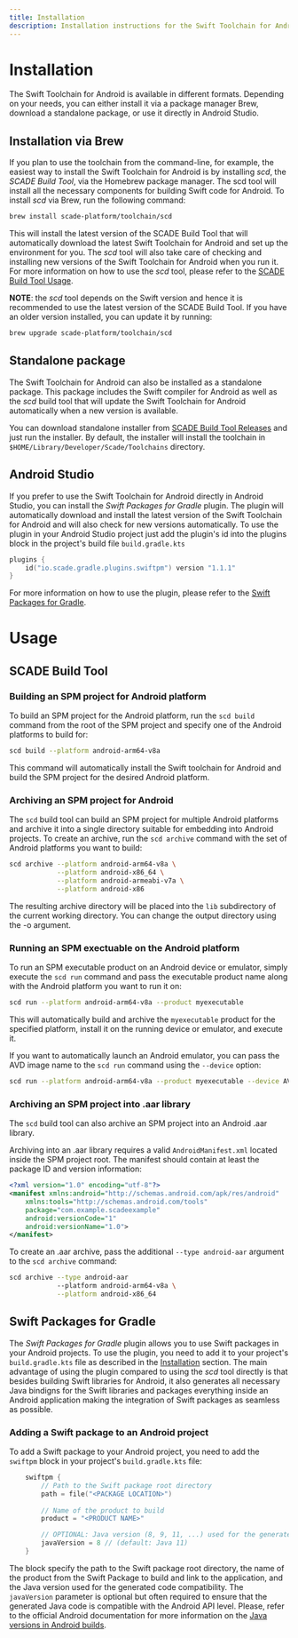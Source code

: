 ```yaml
---
title: Installation
description: Installation instructions for the Swift Toolchain for Android
---
```


# Installation

The Swift Toolchain for Android is available in different formats. Depending on your needs, you can either install it via a package manager Brew, download a standalone package, or use it directly in Android Studio.

## Installation via Brew

If you plan to use the toolchain from the command-line, for example, the easiest way to install the Swift Toolchain for Android is by installing *scd*, the *SCADE Build Tool*, via the Homebrew package manager. 
The scd tool will install all the necessary components for building Swift code for Android. To install *scd* via Brew, run the following command:

```bash
brew install scade-platform/toolchain/scd
```
This will install the latest version of the SCADE Build Tool that will automatically download the latest Swift Toolchain for Android and set up the environment for you. The *scd* tool will also take care of checking and installing new versions of the Swift Toolchain for Android when you run it.
For more information on how to use the *scd* tool, please refer to the [SCADE Build Tool Usage](#scade-build-tool).

**NOTE**: the *scd* tool depends on the Swift version and hence it is recommended to use the latest version of the SCADE Build Tool. If you have an older version installed, you can update it by running:

```bash
brew upgrade scade-platform/toolchain/scd
```

## Standalone package

The Swift Toolchain for Android can also be installed as a standalone package. 
This package includes the Swift compiler for Android as well as the *scd* build tool that will update the Swift Toolchain for Android automatically when a new version is available.

You can download standalone installer from [SCADE Build Tool Releases](https://github.com/scade-platform/swift-android-toolchain/releases) and just run the installer. By default, the installer will install the toolchain in ```$HOME/Library/Developer/Scade/Toolchains``` directory.	

## Android Studio

If you prefer to use the Swift Toolchain for Android directly in Android Studio, you can install the *Swift Packages for Gradle* plugin. 
The plugin will automatically download and install the latest version of the Swift Toolchain for Android and will also check for new versions automatically. 
To use the plugin in your Android Studio project just add the plugin's id into the plugins block in the project's build file ```build.gradle.kts```

```kotlin
plugins { 
    id("io.scade.gradle.plugins.swiftpm") version "1.1.1"
}
```

For more information on how to use the plugin, please refer to the [Swift Packages for Gradle](#swift-packages-for-gradle).

# Usage

## SCADE Build Tool

### Building an SPM project for Android platform
To build an SPM project for the Android platform, run the `scd build` command from the root of the SPM project and specify one of the Android platforms to build for:

```bash
scd build --platform android-arm64-v8a
```

This command will automatically install the Swift toolchain for Android and build the SPM project for the desired Android platform.


### Archiving an SPM project for Android

The `scd` build tool can build an SPM project for multiple Android platforms and archive it into a single directory suitable for embedding into Android projects. To create an archive, run the `scd archive` command with the set of Android platforms you want to build:

```bash
scd archive --platform android-arm64-v8a \
            --platform android-x86_64 \
            --platform android-armeabi-v7a \
            --platform android-x86
```

The resulting archive directory will be placed into the `lib` subdirectory of the current working directory. You can change the output directory using the -o argument.

### Running an SPM exectuable on the Android platform

To run an SPM executable product on an Android device or emulator, simply execute the `scd run` command and pass the executable product name along with the Android platform you want to run it on:

```bash
scd run --platform android-arm64-v8a --product myexecutable
```

This will automatically build and archive the `myexecutable` product for the specified platform, install it on the running device or emulator, and execute it.

If you want to automatically launch an Android emulator, you can pass the AVD image name to the `scd run` command using the `--device` option:

```bash
scd run --platform android-arm64-v8a --product myexecutable --device AVDName
```


### Archiving an SPM project into .aar library
The `scd` build tool can also archive an SPM project into an Android .aar library.

Archiving into an .aar library requires a valid `AndroidManifest.xml` located inside the SPM project root. The manifest should contain at least the package ID and version information:
```xml
<?xml version="1.0" encoding="utf-8"?>
<manifest xmlns:android="http://schemas.android.com/apk/res/android"
    xmlns:tools="http://schemas.android.com/tools"
    package="com.example.scadeexample"
    android:versionCode="1"
    android:versionName="1.0">
</manifest>
```

To create an .aar archive, pass the additional `--type android-aar` argument to the `scd archive` command:
```bash
scd archive --type android-aar
            --platform android-arm64-v8a \
            --platform android-x86_64
```

## Swift Packages for Gradle

The *Swift Packages for Gradle* plugin allows you to use Swift packages in your Android projects.
To use the plugin, you need to add it to your project's `build.gradle.kts` file as described in the [Installation](#installation) section.
The main advantage of using the plugin compared to using the *scd* tool directly is that besides building Swift libraries for Android, 
it also generates all necessary Java bindigns for the Swift libraries and packages everything inside an Android application making the integration of Swift packages as seamless as possible.

### Adding a Swift package to an Android project

To add a Swift package to your Android project, you need to add the `swiftpm` block in your project's `build.gradle.kts` file:
```kotlin
    swiftpm { 
        // Path to the Swift package root directory
        path = file("<PACKAGE LOCATION>")
        
        // Name of the product to build
        product = "<PRODUCT NAME>"

        // OPTIONAL: Java version (8, 9, 11, ...) used for the generated code compatibility        
        javaVersion = 8 // (default: Java 11)
    }        
```

The block specify the path to the Swift package root directory, the name of the product from the Swift Package to build and link to the application, and the Java version used for the generated code compatibility. 
The ```javaVersion``` parameter is optional but often required to ensure that the generated Java code is compatible with the Android API level. Please, refer to the official Android documentation for more information on the [Java versions in Android builds](https://developer.android.com/build/jdks).